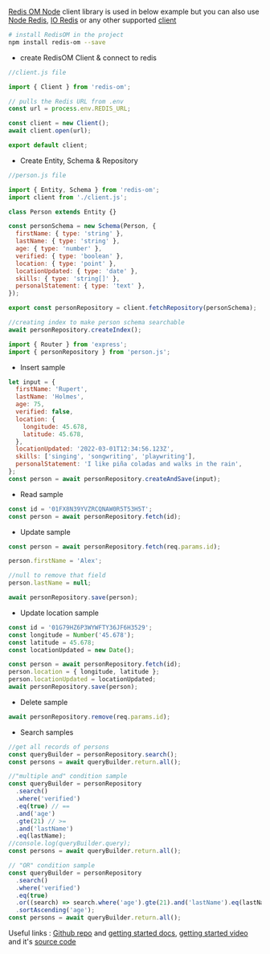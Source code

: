 
[Redis OM Node](https://github.com/redis/redis-om-node) client library is used in below example but you can also use [Node Redis](https://github.com/redis/node-redis), [IO Redis](https://github.com/luin/ioredis) or any other supported [client](https://redis.io/resources/clients/)

```sh
# install RedisOM in the project
npm install redis-om --save
```

- create RedisOM Client & connect to redis

```js
//client.js file

import { Client } from 'redis-om';

// pulls the Redis URL from .env
const url = process.env.REDIS_URL;

const client = new Client();
await client.open(url);

export default client;
```

- Create Entity, Schema & Repository

```js
//person.js file

import { Entity, Schema } from 'redis-om';
import client from './client.js';

class Person extends Entity {}

const personSchema = new Schema(Person, {
  firstName: { type: 'string' },
  lastName: { type: 'string' },
  age: { type: 'number' },
  verified: { type: 'boolean' },
  location: { type: 'point' },
  locationUpdated: { type: 'date' },
  skills: { type: 'string[]' },
  personalStatement: { type: 'text' },
});

export const personRepository = client.fetchRepository(personSchema);

//creating index to make person schema searchable
await personRepository.createIndex();
```

```js
import { Router } from 'express';
import { personRepository } from 'person.js';
```

- Insert sample

```js
let input = {
  firstName: 'Rupert',
  lastName: 'Holmes',
  age: 75,
  verified: false,
  location: {
    longitude: 45.678,
    latitude: 45.678,
  },
  locationUpdated: '2022-03-01T12:34:56.123Z',
  skills: ['singing', 'songwriting', 'playwriting'],
  personalStatement: 'I like piña coladas and walks in the rain',
};
const person = await personRepository.createAndSave(input);
```

- Read sample

```js
const id = '01FX8N39YVZRCQNAW0R5T53H5T';
const person = await personRepository.fetch(id);
```

- Update sample

```js
const person = await personRepository.fetch(req.params.id);

person.firstName = 'Alex';

//null to remove that field
person.lastName = null;

await personRepository.save(person);
```

- Update location sample

```js
const id = '01G79HZ6P3WYWFTY36JF6H3529';
const longitude = Number('45.678');
const latitude = 45.678;
const locationUpdated = new Date();

const person = await personRepository.fetch(id);
person.location = { longitude, latitude };
person.locationUpdated = locationUpdated;
await personRepository.save(person);
```

- Delete sample

```js
await personRepository.remove(req.params.id);
```

- Search samples

```js
//get all records of persons
const queryBuilder = personRepository.search();
const persons = await queryBuilder.return.all();

//"multiple and" condition sample
const queryBuilder = personRepository
  .search()
  .where('verified')
  .eq(true) // ==
  .and('age')
  .gte(21) // >=
  .and('lastName')
  .eq(lastName);
//console.log(queryBuilder.query);
const persons = await queryBuilder.return.all();

// "OR" condition sample
const queryBuilder = personRepository
  .search()
  .where('verified')
  .eq(true)
  .or((search) => search.where('age').gte(21).and('lastName').eq(lastName))
  .sortAscending('age');
const persons = await queryBuilder.return.all();
```

Useful links : [Github repo](https://github.com/redis/redis-om-node) and [getting started docs](https://redis.io/docs/stack/get-started/tutorials/stack-node/),
[getting started video](https://www.youtube.com/watch?v=KUfufrwpBkM) and it's [source code](https://github.com/redis-developer/express-redis-om-workshop)
